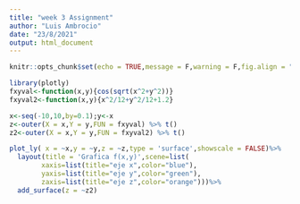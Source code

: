 ```yaml
---
title: "week 3 Assignment"
author: "Luis Ambrocio"
date: "23/8/2021"
output: html_document
---
```


```r
knitr::opts_chunk$set(echo = TRUE,message = F,warning = F,fig.align = "center")
```

```r
library(plotly)
fxyval<-function(x,y){cos(sqrt(x^2+y^2))}
fxyval2<-function(x,y){x^2/12+y^2/12+1.2}

x<-seq(-10,10,by=0.1);y<-x
z<-outer(X = x,Y = y,FUN = fxyval) %>% t()
z2<-outer(X = x,Y = y,FUN = fxyval2) %>% t()

plot_ly( x = ~x,y = ~y,z = ~z,type = 'surface',showscale = FALSE)%>%
  layout(title = 'Grafica f(x,y)',scene=list(
        xaxis=list(title="eje x",color="blue"),
        yaxis=list(title="eje y",color="green"),
        zaxis=list(title="eje z",color="orange")))%>%
  add_surface(z = ~z2)
```

